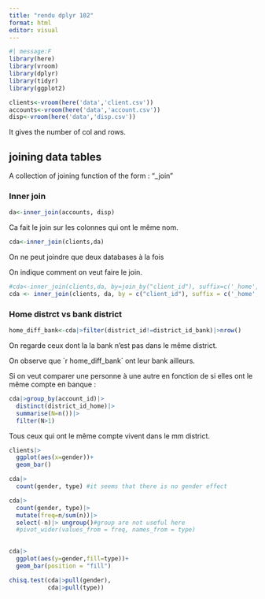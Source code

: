 ```yaml
---
title: "rendu dplyr 102"
format: html
editor: visual
---
```


```r
#| message:F
library(here)
library(vroom)
library(dplyr)
library(tidyr)
library(ggplot2)
```

```r


clients<-vroom(here('data','client.csv'))
accounts<-vroom(here('data','account.csv'))
disp<-vroom(here('data','disp.csv'))

```

It gives the number of col and rows.

## joining data tables

A collection of joining function of the form : "\_join"

### Inner join

```r

da<-inner_join(accounts, disp)


```

Ca fait le join sur les colonnes qui ont le même nom.

```r
cda<-inner_join(clients,da)
```

On ne peut joindre que deux databases à la fois

On indique comment on veut faire le join.

```r
#cda<-inner_join(clients,da, by=join_by("client_id"), suffix=c('_home','_bank'))
cda <- inner_join(clients, da, by = c("client_id"), suffix = c('_home', '_bank'))

```

### Home distrct vs bank district

```r
home_diff_bank<-cda|>filter(district_id!=district_id_bank)|>nrow()
```

On regarde ceux dont la la bank n'est pas dans le même district.

On observe que \`r home_diff_bank\` ont leur bank ailleurs.

Si on veut comparer une personne à une autre en fonction de si elles ont le même compte en banque :

```r
cda|>group_by(account_id)|>
  distinct(district_id_home)|>
  summarise(N=n())|>
  filter(N>1)


```

Tous ceux qui ont le même compte vivent dans le mm district.

```r

clients|>
  ggplot(aes(x=gender))+
  geom_bar()
```

```r
cda|>
  count(gender, type) #it seems that there is no gender effect
```

```r
cda|>
  count(gender, type)|>
  mutate(freq=n/sum(n))|>
  select(-n)|> ungroup()#group are not useful here
  #pivot_wider(values_from = freq, names_from = type)
  
```

```r
cda|>
  ggplot(aes(y=gender,fill=type))+
  geom_bar(position = "fill")
```

```r
chisq.test(cda|>pull(gender),
           cda|>pull(type))
```
